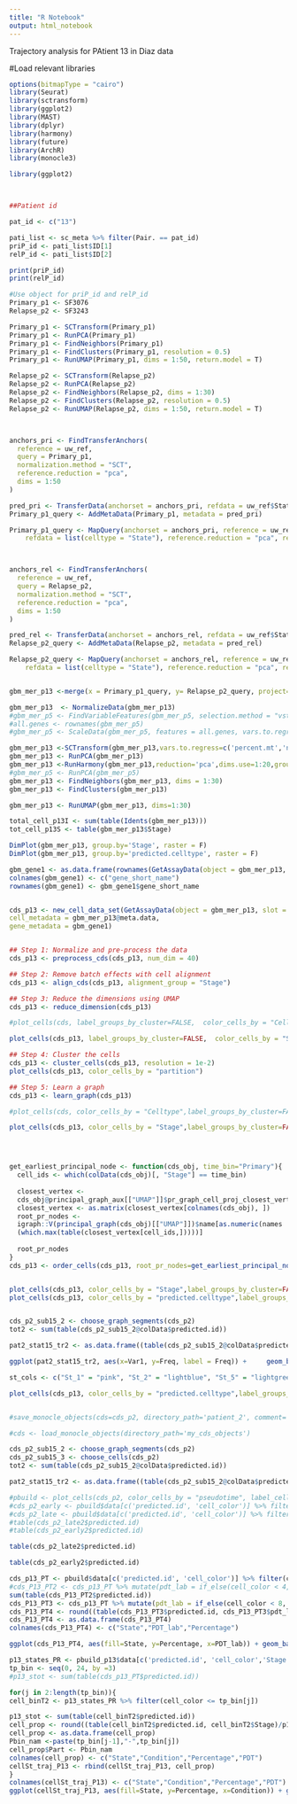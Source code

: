 ```yaml
---
title: "R Notebook"
output: html_notebook
---
```


Trajectory analysis for PAtient 13 in Diaz data

#Load relevant libraries

```r

options(bitmapType = "cairo")
library(Seurat)
library(sctransform)
library(ggplot2)
library(MAST)
library(dplyr)
library(harmony)
library(future)
library(ArchR)
library(monocle3)

library(ggplot2)




```



```r
##Patient id

pat_id <- c("13")

pati_list <- sc_meta %>% filter(Pair. == pat_id)
priP_id <- pati_list$ID[1]
relP_id <- pati_list$ID[2]

print(priP_id)
print(relP_id)

```



```r
#Use object for priP_id and relP_id
Primary_p1 <- SF3076
Relapse_p2 <- SF3243

Primary_p1 <- SCTransform(Primary_p1)
Primary_p1 <- RunPCA(Primary_p1)
Primary_p1 <- FindNeighbors(Primary_p1)
Primary_p1 <- FindClusters(Primary_p1, resolution = 0.5)
Primary_p1 <- RunUMAP(Primary_p1, dims = 1:50, return.model = T)

Relapse_p2 <- SCTransform(Relapse_p2)
Relapse_p2 <- RunPCA(Relapse_p2)
Relapse_p2 <- FindNeighbors(Relapse_p2, dims = 1:30)
Relapse_p2 <- FindClusters(Relapse_p2, resolution = 0.5)
Relapse_p2 <- RunUMAP(Relapse_p2, dims = 1:50, return.model = T)




```



```r

anchors_pri <- FindTransferAnchors(
  reference = uw_ref,
  query = Primary_p1,
  normalization.method = "SCT",
  reference.reduction = "pca",
  dims = 1:50
)

pred_pri <- TransferData(anchorset = anchors_pri, refdata = uw_ref$State, dims = 1:50)
Primary_p1_query <- AddMetaData(Primary_p1, metadata = pred_pri)

Primary_p1_query <- MapQuery(anchorset = anchors_pri, reference = uw_ref, query = Primary_p1_query,
    refdata = list(celltype = "State"), reference.reduction = "pca", reduction.model = "umap")



anchors_rel <- FindTransferAnchors(
  reference = uw_ref,
  query = Relapse_p2,
  normalization.method = "SCT",
  reference.reduction = "pca",
  dims = 1:50
)

pred_rel <- TransferData(anchorset = anchors_rel, refdata = uw_ref$State, dims = 1:50)
Relapse_p2_query <- AddMetaData(Relapse_p2, metadata = pred_rel)

Relapse_p2_query <- MapQuery(anchorset = anchors_rel, reference = uw_ref, query = Relapse_p2_query,
    refdata = list(celltype = "State"), reference.reduction = "pca", reduction.model = "umap")


gbm_mer_p13 <-merge(x = Primary_p1_query, y= Relapse_p2_query, project='Patient', add.cell.ids = pati_list$ID,merge.data=TRUE)

gbm_mer_p13  <- NormalizeData(gbm_mer_p13)
#gbm_mer_p5 <- FindVariableFeatures(gbm_mer_p5, selection.method = "vst", nfeatures = 3000)
#all.genes <- rownames(gbm_mer_p5)
#gbm_mer_p5 <- ScaleData(gbm_mer_p5, features = all.genes, vars.to.regress = "percent.mt")

gbm_mer_p13 <-SCTransform(gbm_mer_p13,vars.to.regress=c('percent.mt','nCount_RNA','nFeature_RNA'))
gbm_mer_p13 <- RunPCA(gbm_mer_p13)
gbm_mer_p13 <-RunHarmony(gbm_mer_p13,reduction='pca',dims.use=1:20,group.by.vars='orig.ident',plot.convergence=T)
#gbm_mer_p5 <- RunPCA(gbm_mer_p5)
gbm_mer_p13 <- FindNeighbors(gbm_mer_p13, dims = 1:30)
gbm_mer_p13 <- FindClusters(gbm_mer_p13)

gbm_mer_p13 <- RunUMAP(gbm_mer_p13, dims=1:30)


```


```r
total_cell_p13I <- sum(table(Idents(gbm_mer_p13)))
tot_cell_p13S <- table(gbm_mer_p13$Stage)

DimPlot(gbm_mer_p13, group.by='Stage', raster = F)
DimPlot(gbm_mer_p13, group.by='predicted.celltype', raster = F)

```



```r

gbm_gene1 <- as.data.frame(rownames(GetAssayData(object = gbm_mer_p13, slot = "counts")))
colnames(gbm_gene1) <- c("gene_short_name")
rownames(gbm_gene1) <- gbm_gene1$gene_short_name


cds_p13 <- new_cell_data_set(GetAssayData(object = gbm_mer_p13, slot = "counts"),
cell_metadata = gbm_mer_p13@meta.data,
gene_metadata = gbm_gene1)


## Step 1: Normalize and pre-process the data
cds_p13 <- preprocess_cds(cds_p13, num_dim = 40)

## Step 2: Remove batch effects with cell alignment
cds_p13 <- align_cds(cds_p13, alignment_group = "Stage")

## Step 3: Reduce the dimensions using UMAP
cds_p13 <- reduce_dimension(cds_p13)

#plot_cells(cds, label_groups_by_cluster=FALSE,  color_cells_by = "Celltype") + theme(text= element_text(size = 14), legend.position = "bottom", legend.text = element_text(size = 8))

plot_cells(cds_p13, label_groups_by_cluster=FALSE,  color_cells_by = "Stage") + theme(text= element_text(size = 14), legend.position = "bottom", legend.text = element_text(size = 8))

## Step 4: Cluster the cells
cds_p13 <- cluster_cells(cds_p13, resolution = 1e-2)
plot_cells(cds_p13, color_cells_by = "partition")

## Step 5: Learn a graph
cds_p13 <- learn_graph(cds_p13)

#plot_cells(cds, color_cells_by = "Celltype",label_groups_by_cluster=FALSE, label_leaves=FALSE,label_branch_points=FALSE) + theme(legend.position = "bottom")

plot_cells(cds_p13, color_cells_by = "Stage",label_groups_by_cluster=FALSE, label_leaves=FALSE,label_branch_points=FALSE) + theme(legend.position = "bottom")





```


```r

get_earliest_principal_node <- function(cds_obj, time_bin="Primary"){
  cell_ids <- which(colData(cds_obj)[, "Stage"] == time_bin)
  
  closest_vertex <-
  cds_obj@principal_graph_aux[["UMAP"]]$pr_graph_cell_proj_closest_vertex
  closest_vertex <- as.matrix(closest_vertex[colnames(cds_obj), ])
  root_pr_nodes <-
  igraph::V(principal_graph(cds_obj)[["UMAP"]])$name[as.numeric(names
  (which.max(table(closest_vertex[cell_ids,]))))]
  
  root_pr_nodes
}
cds_p13 <- order_cells(cds_p13, root_pr_nodes=get_earliest_principal_node(cds_p13))



```


```r
plot_cells(cds_p13, color_cells_by = "Stage",label_groups_by_cluster=FALSE, label_leaves=FALSE,label_branch_points=FALSE) + theme(legend.position = "bottom")
plot_cells(cds_p13, color_cells_by = "predicted.celltype",label_groups_by_cluster=FALSE, label_leaves=FALSE,label_branch_points=FALSE) + theme(legend.position = "bottom")



```


```r

cds_p2_sub15_2 <- choose_graph_segments(cds_p2)
tot2 <- sum(table(cds_p2_sub15_2@colData$predicted.id))

pat2_stat15_tr2 <- as.data.frame((table(cds_p2_sub15_2@colData$predicted.id)/tot2)*100)

ggplot(pat2_stat15_tr2, aes(x=Var1, y=Freq, label = Freq)) +     geom_bar(stat="identity") + theme_classic() + theme(axis.text = element_text(size = 18, angle = 90), axis.title = element_text(size = 18)) + xlab("State") + ylab("Percentage")


```




```r
st_cols <- c("St_1" = "pink", "St_2" = "lightblue", "St_5" = "lightgreen", "St_6" = "orange")

plot_cells(cds_p13, color_cells_by = "predicted.celltype",label_groups_by_cluster=FALSE, label_leaves=FALSE,label_branch_points=FALSE, group_label_size = 3.5, cell_size = 0.7) + theme(legend.position = "bottom", axis.text = element_text(size = 20)) + scale_color_manual(values = st_cols)



```

```r
#save_monocle_objects(cds=cds_p2, directory_path='patient_2', comment='cds P2')

#cds <- load_monocle_objects(directory_path='my_cds_objects')

```


```r

cds_p2_sub15_2 <- choose_graph_segments(cds_p2)
cds_p2_sub15_3 <- choose_cells(cds_p2)
tot2 <- sum(table(cds_p2_sub15_2@colData$predicted.id))

pat2_stat15_tr2 <- as.data.frame((table(cds_p2_sub15_2@colData$predicted.id)/tot2)*100)

#pbuild <- plot_cells(cds_p2, color_cells_by = "pseudotime", label_cell_groups=T, show_trajectory_graph = F, label_leaves=F, label_branch_points=F, graph_label_size=3, group_label_size = 4, cell_size = 1)
#cds_p2_early <- pbuild$data[c('predicted.id', 'cell_color')] %>% filter(cell_color != "Inf")%>%arrange(desc(cell_color)) %>% filter(cell_color <=1)
#cds_p2_late <- pbuild$data[c('predicted.id', 'cell_color')] %>% filter(cell_color != "Inf")%>%arrange(desc(cell_color)) %>% filter(cell_color >= 12)
#table(cds_p2_late2$predicted.id)
#table(cds_p2_early2$predicted.id)
```


```r
table(cds_p2_late2$predicted.id)
```

```r
table(cds_p2_early2$predicted.id)
```


```r
cds_p13_PT <- pbuild$data[c('predicted.id', 'cell_color')] %>% filter(cell_color != "Inf")%>%arrange(desc(cell_color))
#cds_P13_PT2 <- cds_p13_PT %>% mutate(pdt_lab = if_else(cell_color < 4, "Early", if_else( cell_color > 20, "Late", "Intermediate")))
sum(table(cds_P13_PT2$predicted.id))
cds_P13_PT3 <- cds_p13_PT %>% mutate(pdt_lab = if_else(cell_color < 8, "Early", if_else( cell_color > 16, "Late", "Intermediate")))
cds_P13_PT4 <- round((table(cds_P13_PT3$predicted.id, cds_P13_PT3$pdt_lab)/3544)*100,2)
cds_P13_PT4 <- as.data.frame(cds_P13_PT4)
colnames(cds_P13_PT4) <- c("State","PDT_lab","Percentage")

ggplot(cds_P13_PT4, aes(fill=State, y=Percentage, x=PDT_lab)) + geom_bar(position="stack", stat="identity") + ylim(0,100)+  theme_classic()+ theme(text = element_text(size = 18)) + xlab("Pseudotime")
```


```r

p13_states_PR <- pbuild_p13$data[c('predicted.id', 'cell_color','Stage')] %>% filter(cell_color != "Inf")%>%arrange(desc(cell_color))
tp_bin <- seq(0, 24, by =3)
#p13_stot <- sum(table(cds_p13_PT$predicted.id))

for(j in 2:length(tp_bin)){
cell_binT2 <- p13_states_PR %>% filter(cell_color <= tp_bin[j])

p13_stot <- sum(table(cell_binT2$predicted.id))
cell_prop <- round((table(cell_binT2$predicted.id, cell_binT2$Stage)/p13_stot)*100,2)
cell_prop <- as.data.frame(cell_prop)
Pbin_nam <-paste(tp_bin[j-1],"-",tp_bin[j])
cell_prop$Part <- Pbin_nam
colnames(cell_prop) <- c("State","Condition","Percentage","PDT")
cellSt_traj_P13 <- rbind(cellSt_traj_P13, cell_prop)
}
colnames(cellSt_traj_P13) <- c("State","Condition","Percentage","PDT")
ggplot(cellSt_traj_P13, aes(fill=State, y=Percentage, x=Condition)) + geom_bar(position="stack", stat="identity") + ylim(0,100)+  theme_classic()+ theme(text = element_text(size = 18) , axis.text.x = element_text(angle = 90)) + xlab("Pseudotime") +  facet_grid(~factor(PDT, levels=c("0 - 3", "3 - 6", "6 - 9", "9 - 12", "12 - 15", "15 - 18", "18 - 21","21 - 24")))


```

